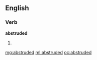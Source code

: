 ==English==

===Verb===
'''abstruded'''

# {{past of|[[abstrude]]}}

[[mg:abstruded]]
[[ml:abstruded]]
[[oc:abstruded]]